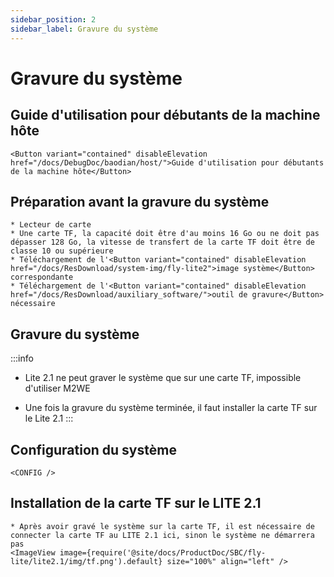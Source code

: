 ```yaml
---
sidebar_position: 2
sidebar_label: Gravure du système
---
```







# Gravure du système

## Guide d'utilisation pour débutants de la machine hôte

    <Button variant="contained" disableElevation href="/docs/DebugDoc/baodian/host/">Guide d'utilisation pour débutants de la machine hôte</Button>

## Préparation avant la gravure du système

    * Lecteur de carte
    * Une carte TF, la capacité doit être d'au moins 16 Go ou ne doit pas dépasser 128 Go, la vitesse de transfert de la carte TF doit être de classe 10 ou supérieure
    * Téléchargement de l'<Button variant="contained" disableElevation href="/docs/ResDownload/system-img/fly-lite2">image système</Button> correspondante
    * Téléchargement de l'<Button variant="contained" disableElevation href="/docs/ResDownload/auxiliary_software/">outil de gravure</Button> nécessaire

## Gravure du système

:::info
* Lite 2.1 ne peut graver le système que sur une carte TF, impossible d'utiliser M2WE
* Une fois la gravure du système terminée, il faut installer la carte TF sur le Lite 2.1
:::

    <TF />

            

## Configuration du système

    <CONFIG />


## Installation de la carte TF sur le LITE 2.1

    * Après avoir gravé le système sur la carte TF, il est nécessaire de connecter la carte TF au LITE 2.1 ici, sinon le système ne démarrera pas
    <ImageView image={require('@site/docs/ProductDoc/SBC/fly-lite/lite2.1/img/tf.png').default} size="100%" align="left" />  

